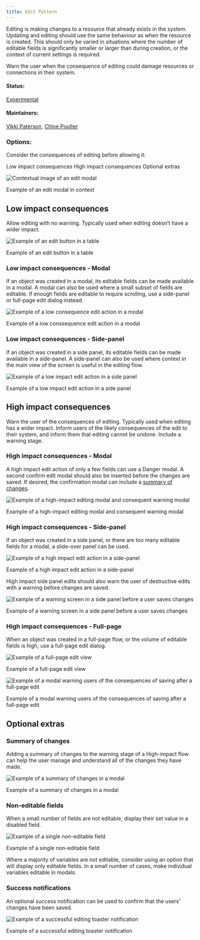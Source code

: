 ```yaml
---
title: Edit Pattern
---
```


<PageDescription>

Editing is making changes to a resource that already exists in the system.
Updating and editing should use the same behaviour as when the resource is created. This should only be varied in situations where the number of editable fields is significantly smaller or larger than during creation, or the context of current settings is required.

Warn the user when the consequence of editing could damage resources or connections in their system.

</PageDescription>

#### Status:

[Experimental](/experimental/overview/)

#### Maintainers:

[Vikki Paterson](https://github.com/vikkipaterson), [Chloe Poulter](https://github.com/chloepoulterdesign)

### Options:

Consider the consequences of editing before allowing it:

<AnchorLinks>

  <AnchorLink>Low impact consequences</AnchorLink>
  <AnchorLink>High impact consequences</AnchorLink>
  <AnchorLink>Optional extras</AnchorLink>

</AnchorLinks>

![Contextual image of an edit modal](images/01.png)

<Caption>Example of an edit modal in context</Caption>

## Low impact consequences

Allow editing with no warning. Typically used when editing doesn’t have a wider impact.

<Row>
<Column colLg={8}>

![Example of an edit button in a table](images/02.png)

<Caption>Example of an edit button in a table</Caption>

</Column>
</Row>

### Low impact consequences - Modal

If an object was created in a modal, its editable fields can be made available in a modal. A modal can also be used where a small subset of fields are editable.
If enough fields are editable to require scrolling, use a side-panel or full-page edit dialog instead.

<Row>
<Column colLg={8}>

![Example of a low consequence edit action in a modal](images/03.png)

<Caption>Example of a low conssequence edit action in a modal</Caption>

</Column>
</Row>

### Low impact consequences - Side-panel

If an object was created in a side panel, its editable fields can be made available in a side-panel. A side-panel can also be used where context in the main view of the screen is useful in the editing flow.

<Row>
<Column colLg={8}>

![Example of a low impact edit action in a side panel](images/04.png)

<Caption>Example of a low impact edit action in a side panel</Caption>

</Column>
</Row>

## High impact consequences

Warn the user of the consequences of editing. Typically used when editing has a wider impact.
Inform users of the likely consequences of the edit to their system, and inform them that editing cannot be undone. Include a warning stage.

### High impact consequences - Modal

A high impact edit action of only a few fields can use a Danger modal. A second confirm edit modal should also be inserted before the changes are saved. If desired, the confirmation modal can include a [summary of changes](#summary-of-changes).

<Row>
<Column colLg={8}>

![Example of a high-impact editing modal and consequent warning modal](images/05.png)

<Caption>
  Example of a high-impact editing modal and consequent warning modal
</Caption>

</Column>
</Row>

### High impact consequences - Side-panel

If an object was created in a side panel, or there are too many editable fields for a modal, a slide-over panel can be used.

<Row>
<Column colLg={8}>

![Example of a high impact edit action in a side-panel](images/06.png)

<Caption>Example of a high impact edit action in a side-panel</Caption>

</Column>
</Row>

High impact side panel edits should also warn the user of destructive edits with a warning before changes are saved.

<Row>
<Column colLg={8}>

![Example of a warning screen in a side panel before a user saves changes](images/07.png)

<Caption>
  Example of a warning screen in a side panel before a user saves changes
</Caption>

</Column>
</Row>

### High impact consequences - Full-page

When an object was created in a full-page flow, or the volume of editable fields is high, use a full-page edit dialog.

<Row>
<Column colLg={8}>

![Example of a full-page edit view](images/08.png)

<Caption>Example of a full-page edit view</Caption>

</Column>
</Row>

<Row>
<Column colLg={8}>

![Example of a modal warning users of the consequences of saving after a full-page edit](images/09.png)

<Caption>
  Example of a modal warning users of the consequences of saving after a
  full-page edit
</Caption>

</Column>
</Row>

## Optional extras

### Summary of changes

Adding a summary of changes to the warning stage of a High-impact flow can help the user manage and understand all of the changes they have made.

<Row>
<Column colLg={8}>

![Example of a summary of changes in a modal](images/11.png)

<Caption>Example of a summary of changes in a modal</Caption>

</Column>
</Row>

### Non-editable fields

When a small number of fields are not editable, display their set value in a disabled field.

<Row>
<Column colLg={8}>

![Example of a single non-editable field](images/10.png)

<Caption>Example of a single non-editable field</Caption>

</Column>
</Row>

Where a majority of variables are not editable, consider using an option that will display only editable fields. In a small number of cases, make individual variables editable in modals.

### Success notifications

An optional success notification can be used to confirm that the users' changes have been saved.

<Row>
<Column colLg={8}>

![Example of a successful editing toaster notification](images/12.png)

<Caption>Example of a successful editing toaster notification</Caption>

</Column>
</Row>
